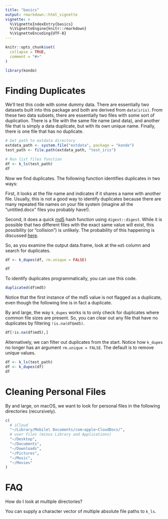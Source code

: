 ```yaml
---
title: "basics"
output: rmarkdown::html_vignette
vignette: >
  %\VignetteIndexEntry{basics}
  %\VignetteEngine{knitr::rmarkdown}
  %\VignetteEncoding{UTF-8}
---
```


```r
knitr::opts_chunk$set(
  collapse = TRUE,
  comment = "#>"
)
```

```r
library(kondo)
```

# Finding Duplicates

We'll test this code with some dummy data. There are essentially two datasets built into this package and both are derived from `data(iris)`. From these two data subsets, there are essentially two files with some sort of duplication. There is a file with the same file name (and data), and another file that is simply a data duplicate, but with its own unique name. Finally, there is one file that has no duplicate.

```r
# Get path to extdata directory
extdata_path <- system.file("extdata", package = "kondo")
test_path <- file.path(extdata_path, "test_iris")

# Run list files function
df <- k_ls(test_path)
df
```

Now we find duplicates. The following function identifies duplicates in two ways:

First, it looks at the file name and indicates if it shares a name with another file. Usually, this is not a good way to identify duplicates because there are many repeated file names on your file system (imagine all the "untitled.docx" files you probably have!).

Second, it does a quick [md5](https://en.wikipedia.org/wiki/MD5) hash function using `digest::digest`. While it is possible that two different files with the exact same value will exist, this possibility (or "collision") is unlikely. The probability of this happening is discussed [here](https://stackoverflow.com/questions/201705/how-many-random-elements-before-md5-produces-collisions).

So, as you examine the output data.frame, look at the `md5` column and search for duplicates.

```r
df <- k_dupes(df, rm.unique = FALSE)

df
```

To identify duplicates programmatically, you can use this code.

```r
duplicated(df$md5)
```
Notice that the first instance of the md5 value is not flagged as a duplicate, even though the following line is in fact a duplicate.

By and large, the way `k_dupes` works is to only check for duplicates where common file sizes are present. So, you can clear out any file that have no duplicates by filtering `!is.na(df$md5)`.

```r
df[!is.na(df$md5),]
```

Alternatively, we can filter out duplicates from the start. Notice how `k_dupes` no longer has an argument `rm.unique = FALSE`. The default is to remove unique values.

```r
df <- k_ls(test_path)
df <- k_dupes(df)
df
```

# Cleaning Personal Files

By and large, on macOS, we want to look for personal files in the following directories (recursively).

```r
c(
  # iCloud
  "~/Library/Mobile\ Documents/com~apple~CloudDocs/",
  # user files (minus Library and Applications)
  "~/Desktop",
  "~/Documents",
  "~/Downloads",
  "~/Pictures",
  "~/Music",
  "~/Movies" 
)
```


# FAQ

How do I look at multiple directories?

You can supply a character vector of multiple absolute file paths to `k_ls`.
